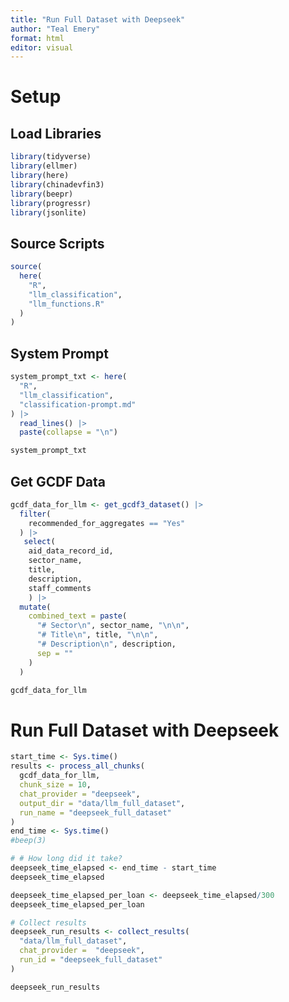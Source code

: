 ```yaml
---
title: "Run Full Dataset with Deepseek"
author: "Teal Emery"
format: html
editor: visual
---
```


# Setup

## Load Libraries

```r
library(tidyverse)
library(ellmer)
library(here)
library(chinadevfin3)
library(beepr)
library(progressr)
library(jsonlite)
```

## Source Scripts

```r
source(
  here(
    "R",
    "llm_classification",
    "llm_functions.R"
  )
)
```

## System Prompt

```r
system_prompt_txt <- here(
  "R",
  "llm_classification",
  "classification-prompt.md"
) |> 
  read_lines() |> 
  paste(collapse = "\n")

system_prompt_txt
```

## Get GCDF Data

```r
gcdf_data_for_llm <- get_gcdf3_dataset() |> 
  filter(
    recommended_for_aggregates == "Yes"
  ) |> 
   select(
    aid_data_record_id,
    sector_name,
    title,
    description,
    staff_comments
    ) |> 
  mutate(
    combined_text = paste(
      "# Sector\n", sector_name, "\n\n",
      "# Title\n", title, "\n\n",
      "# Description\n", description,
      sep = ""
    )
  ) 

gcdf_data_for_llm
```

# Run Full Dataset with Deepseek

```r
start_time <- Sys.time()
results <- process_all_chunks(
  gcdf_data_for_llm,
  chunk_size = 10,
  chat_provider = "deepseek",  
  output_dir = "data/llm_full_dataset",
  run_name = "deepseek_full_dataset"
)
end_time <- Sys.time()
#beep(3)

# # How long did it take?
deepseek_time_elapsed <- end_time - start_time
deepseek_time_elapsed

deepseek_time_elapsed_per_loan <- deepseek_time_elapsed/300
deepseek_time_elapsed_per_loan

# Collect results
deepseek_run_results <- collect_results(
  "data/llm_full_dataset",
  chat_provider =  "deepseek",
  run_id = "deepseek_full_dataset"
)
```



```r
deepseek_run_results
```

